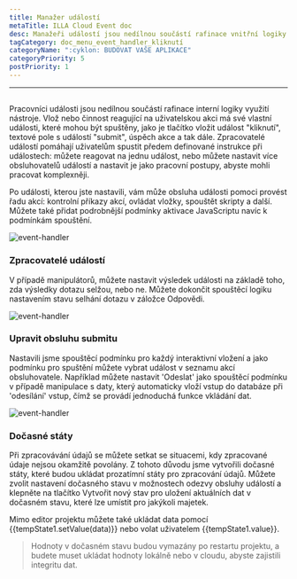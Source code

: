 ```yaml
---
title: Manažer událostí
metaTitle: ILLA Cloud Event doc
desc: Manažeři událostí jsou nedílnou součástí rafinace vnitřní logiky využití nástroje
tagCategory: doc_menu_event_handler_kliknutí
categoryName: ":cyklon: BUDOVAT VAŠE APLIKACE"
categoryPriority: 5
postPriority: 1
---
```


* * *

## <Heading hidden>Pracovník události</Heading>

Pracovníci události jsou nedílnou součástí rafinace interní logiky využití nástroje. Vlož nebo činnost reagující na uživatelskou akci má své vlastní události, které mohou být spuštěny, jako je tlačítko vložit událost "kliknutí", textové pole s událostí "submit", úspěch akce a tak dále. Zpracovatelé událostí pomáhají uživatelům spustit předem definované instrukce při událostech: můžete reagovat na jednu událost, nebo můžete nastavit více obsluhovatelů událostí a nastavit je jako pracovní postupy, abyste mohli pracovat komplexněji.

Po události, kterou jste nastavili, vám může obsluha události pomoci provést řadu akcí: kontrolní příkazy akcí, ovládat vložky, spouštět skripty a další. Můžete také přidat podrobnější podmínky aktivace JavaScriptu navíc k podmínkám spouštění.

<img alt="event-handler" src='https://cdn.illacloud.com/official-website/img/official-site/event-handler-01.png' />

### Zpracovatelé událostí

V případě manipulátorů, můžete nastavit výsledek události na základě toho, zda výsledky dotazu selžou, nebo ne. Můžete dokončit spouštěcí logiku nastavením stavu selhání dotazu v záložce Odpovědi.

<img alt="event-handler" src='https://cdn.illacloud.com/official-website/img/official-site/event-handler-02.png' />

### Upravit obsluhu submitu

Nastavili jsme spouštěcí podmínku pro každý interaktivní vložení a jako podmínku pro spuštění můžete vybrat událost v seznamu akcí obsluhovatele. Například můžete nastavit 'Odeslat' jako spouštěcí podmínku v případě manipulace s daty, který automaticky vloží vstup do databáze při 'odesílání' vstup, čímž se provádí jednoduchá funkce vkládání dat.

<img alt="event-handler" src='https://cdn.illacloud.com/official-website/img/official-site/event-handler-03.png' />

### Dočasné státy

Při zpracovávání údajů se můžete setkat se situacemi, kdy zpracované údaje nejsou okamžitě povolány. Z tohoto důvodu jsme vytvořili dočasné státy, které budou ukládat prozatímní státy pro zpracování údajů. Můžete zvolit nastavení dočasného stavu v možnostech odezvy obsluhy událostí a klepněte na tlačítko Vytvořit nový stav pro uložení aktuálních dat v dočasném stavu, které lze umístit pro jakýkoli majetek.

Mimo editor projektu můžete také ukládat data pomocí {{tempState1.setValue(data)}} nebo volat uživatelem {{tempState1.value}}.

> Hodnoty v dočasném stavu budou vymazány po restartu projektu, a budete muset ukládat hodnoty lokálně nebo v cloudu, abyste zajistili integritu dat.
